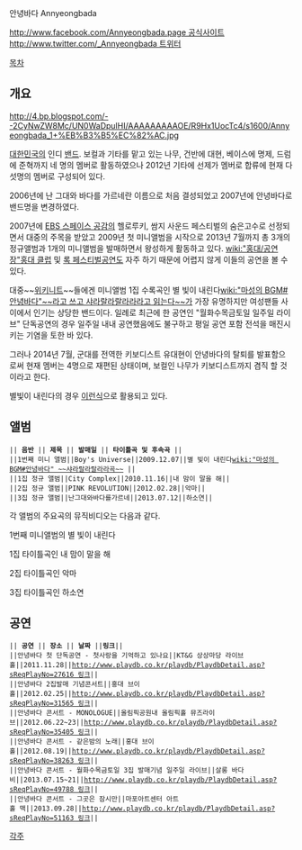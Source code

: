 안녕바다
Annyeongbada

[[http://www.facebook.com/Annyeongbada.page 공식사이트 ]]
[[http://www.twitter.com/_Annyeongbada 트위터 ]]

[[목차]]
== 개요 ==
http://4.bp.blogspot.com/--2CyNwZW8Mc/UN0WaDpulHI/AAAAAAAAAOE/R9Hx1UocTc4/s1600/Annyeongbada_1+%EB%B3%B5%EC%82%AC.jpg

[[대한민국]]의 인디 [[밴드]]. 보컬과 기타를 맡고 있는 나무, 건반에 대현, 베이스에 명제, 드럼에 준혁까지 네 명의 멤버로 활동하였으나 2012년 기타에 선제가 멤버로 합류에 현재 다섯명의 멤버로 구성되어 있다.

2006년에 난 그대와 바다를 가르네란 이름으로 처음 결성되었고 2007년에 안녕바다로 밴드명을 변경하였다.

2007년에 [[EBS 스페이스 공감]]의 헬로루키, 쌈지 사운드 페스티벌의 숨은고수로 선정되면서 대중의 주목을 받았고 2009년 첫 미니앨범을 시작으로 2013년 7월까지 총 3개의 정규앨범과 1개의 미니앨범을 발매하면서 왕성하게 활동하고 있다. [[wiki:"홍대/공연장"홍대 클럽]] 및 [[록 페스티벌]]공연도 자주 하기 때문에 어렵지 않게 이들의 공연을 볼 수 있다.

대중~~[[위키니트]]~~들에겐 미니앨범 1집 수록곡인 별 빛이 내린다[[wiki:"마성의 BGM#안녕바다"~~라고 쓰고 샤라랄라랄라라라고 읽는다~~]]가 가장 유명하지만 여성팬들 사이에서 인기는 상당한 밴드이다. 일례로 최근에 한 공연인 "월화수목금토일 일주일 라이브" 단독공연의 경우 일주일 내내 공연했음에도 불구하고 평일 공연 포함 전석을 매진시키는 기염을 토한 바 있다.

그러나 2014년 7월, 군대를 전역한 키보디스트 유대현이 안녕바다의 탈퇴를 발표함으로써 현재 멤버는 4명으로 재편된 상태이며, 보컬인 나무가 키보디스트까지 겸직 할 것이라고 한다.

별빛이 내린다의 경우 [http://bbs2.ruliweb.daum.net/gaia/do/ruliweb/default/etc/325/read?articleId=23375223&bbsId=G005&searchKey=subjectNcontent&itemId=143&sortKey=depth&searchValue=%EC%84%A0%EC%B1%84%EB%A1%9C&pageIndex=2 이런식]으로 활용되고 있다.
== 앨범 ==
 || '''음반''' || '''제목''' || '''발매일''' || '''타이틀곡 및 후속곡''' ||
 ||1번째 미니 앨범||Boy's Universe||2009.12.07||별 빛이 내린다[[wiki:"마성의 BGM#안녕바다" ~~샤라랄라랄라라곡~~]] ||
 ||1집 정규 앨범||City Complex||2010.11.16||내 맘이 말을 해||
 ||2집 정규 앨범||PINK REVOLUTION||2012.02.28||악마||
 ||3집 정규 앨범||난그대와바다를가르네||2013.07.12||하소연||

각 앨범의 주요곡의 뮤직비디오는 다음과 같다.

{{{#!html
 <object width="420" height="315"><param name="movie" value="http://www.youtube.com/v/3U4mxBpX_m4?version=3&amp;hl=ko_KR"></param><param name="allowFullScreen" value="true"></param><param name="allowscriptaccess" value="always"></param><embed src="http://www.youtube.com/v/3U4mxBpX_m4?version=3&amp;hl=ko_KR" type="application/x-shockwave-flash" width="420" height="315" allowscriptaccess="always" allowfullscreen="true"></embed></object>
}}}
1번째 미니앨범의 별 빛이 내린다

{{{#!html
<iframe width="560" height="315" src="//www.youtube.com/embed/8jHx90ui5GM" frameborder="0" allowfullscreen></iframe>
}}}
1집 타이틀곡인 내 맘이 말을 해

{{{#!html
<iframe width="560" height="315" src="//www.youtube.com/embed/2vjyIYawA1o" frameborder="0" allowfullscreen></iframe>
}}}
2집 타이틀곡인 악마

{{{#!html
<object width="560" height="315"><param name="movie" value="//www.youtube.com/v/snGmqU8Ch9w?hl=ko_KR&amp;version=3"></param><param name="allowFullScreen" value="true"></param><param name="allowscriptaccess" value="always"></param><embed src="//www.youtube.com/v/snGmqU8Ch9w?hl=ko_KR&amp;version=3" type="application/x-shockwave-flash" width="560" height="315" allowscriptaccess="always" allowfullscreen="true"></embed></object>
}}}
3집 타이틀곡인 하소연

== 공연 ==
 || '''공연''' || '''장소''' || '''날짜''' ||'''링크'''||
 ||안녕바다 첫 단독공연 - 첫사랑을 기억하고 있나요||KT&G 상상마당 라이브홀||2011.11.28||[[http://www.playdb.co.kr/playdb/PlaydbDetail.asp?sReqPlayNo=27616 링크]]||
 ||안녕바다 2집발매 기념콘서트||홍대 브이홀||2012.02.25||[[http://www.playdb.co.kr/playdb/PlaydbDetail.asp?sReqPlayNo=31565 링크]]||
 ||안녕바다 콘서트 - MONOLOGUE||올림픽공원내 올림픽홀 뮤즈라이브||2012.06.22~23||[[http://www.playdb.co.kr/playdb/PlaydbDetail.asp?sReqPlayNo=35405 링크]]||
 ||안녕바다 콘서트 - 같은밤의 노래||홍대 브이홀||2012.08.19||[[http://www.playdb.co.kr/playdb/PlaydbDetail.asp?sReqPlayNo=38263 링크]]||
 ||안녕바다 콘서트 - 월화수목금토일 3집 발매기념 일주일 라이브||살롱 바다비||2013.07.15~21||[[http://www.playdb.co.kr/playdb/PlaydbDetail.asp?sReqPlayNo=49788 링크]]||
 ||안녕바다 콘서트 - 그곳은 잠시만||마포아트센터 아트홀 맥||2013.09.28||[[http://www.playdb.co.kr/playdb/PlaydbDetail.asp?sReqPlayNo=51163 링크]]||
[[각주]]
